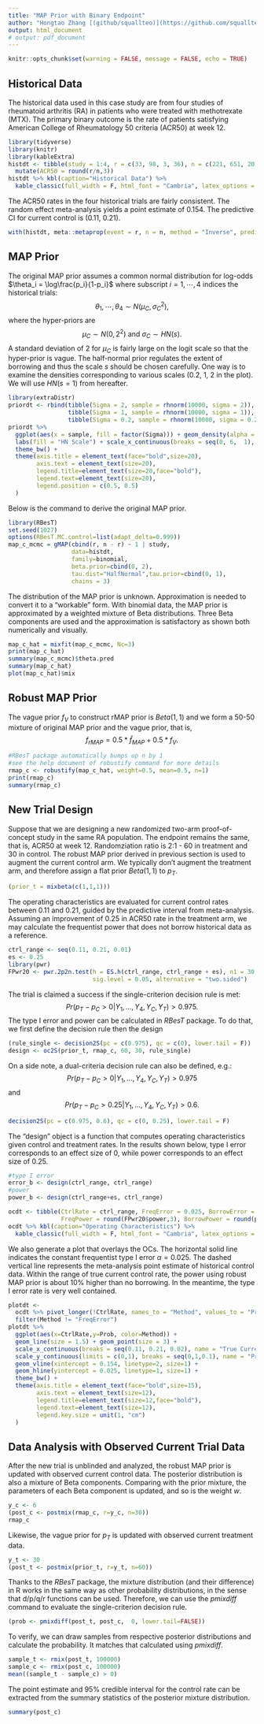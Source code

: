 ```yaml
---
title: "MAP Prior with Binary Endpoint"
author: "Hongtao Zhang [(github/squallteo)](https://github.com/squallteo)"
output: html_document
# output: pdf_document
---
```


```r
knitr::opts_chunk$set(warning = FALSE, message = FALSE, echo = TRUE) 
```

## Historical Data

The historical data used in this case study are from four studies of rheumatoid arthritis (RA) in patients who were treated with methotrexate (MTX). The primary binary outcome is the rate of patients satisfying American College of Rheumatology 50 criteria (ACR50) at week 12. 
```r
library(tidyverse)
library(knitr)
library(kableExtra)
histdt <- tibble(study = 1:4, r = c(33, 98, 3, 36), n = c(221, 651, 20, 214)) %>% 
  mutate(ACR50 = round(r/n,3))
histdt %>% kbl(caption="Historical Data") %>% 
  kable_classic(full_width = F, html_font = "Cambria", latex_options = "HOLD_position")
```

The ACR50 rates in the four historical trials are fairly consistent. The random effect meta-analysis yields a point estimate of 0.154. The predictive CI for current control is (0.11, 0.21). 
```r
with(histdt, meta::metaprop(event = r, n = n, method = "Inverse", prediction = T))
```

## MAP Prior
The original MAP prior assumes a common normal distribution for log-odds $\theta_i = \log\frac{p_i}{1-p_i}$ where subscript $i=1,\cdots,4$ indices the historical trials:
$$
\theta_1, \cdots, \theta_4 \sim N(\mu_C, \sigma^2_C), 
$$
where the hyper-priors are
$$
\mu_C \sim N(0, 2^2) \mbox{ and } \sigma_C \sim HN(s).
$$
A standard deviation of 2 for $\mu_C$ is fairly large on the logit scale so that the hyper-prior is vague. The half-normal prior regulates the extent of borrowing and thus the scale $s$ should be chosen carefully. One way is to examine the densities corresponding to various scales (0.2, 1, 2 in the plot). We will use $HN(s=1)$ from hereafter. 

```r
library(extraDistr)
priordt <- rbind(tibble(Sigma = 2, sample = rhnorm(10000, sigma = 2)), 
                 tibble(Sigma = 1, sample = rhnorm(10000, sigma = 1)),
                 tibble(Sigma = 0.2, sample = rhnorm(10000, sigma = 0.2)))
priordt %>% 
  ggplot(aes(x = sample, fill = factor(Sigma))) + geom_density(alpha = 0.5) + 
  labs(fill = "HN Scale") + scale_x_continuous(breaks = seq(0, 6,  1), name = "x") + 
  theme_bw() +
  theme(axis.title = element_text(face="bold",size=20),
        axis.text = element_text(size=20),
        legend.title=element_text(size=20,face="bold"),
        legend.text=element_text(size=20),
        legend.position = c(0.5, 0.5)
  )
```

Below is the command to derive the original MAP prior. 
```r
library(RBesT)
set.seed(1027)
options(RBesT.MC.control=list(adapt_delta=0.999))
map_c_mcmc = gMAP(cbind(r, n - r) ~ 1 | study, 
                  data=histdt,
                  family=binomial,
                  beta.prior=cbind(0, 2),
                  tau.dist="HalfNormal",tau.prior=cbind(0, 1),
                  chains = 3)

```

The distribution of the MAP prior is unknown. Approximation is needed to convert it to a "workable" form. With binomial data, the MAP prior is approximated by a weighted mixture of Beta distributions. Three Beta components are used and the approximation is satisfactory as shown both numerically and visually. 
```r
map_c_hat = mixfit(map_c_mcmc, Nc=3)
print(map_c_hat)
summary(map_c_mcmc)$theta.pred
summary(map_c_hat)
plot(map_c_hat)$mix
```

## Robust MAP Prior

The vague prior $f_V$ to construct rMAP prior is $Beta(1, 1)$ and we form a 50-50 mixture of original MAP prior and the vague prior, that is, 
$$
f_{rMAP} = 0.5*\hat{f}_{MAP} + 0.5*f_V.
$$
```r
#RBesT package automatically bumps up n by 1
#see the help document of robustify command for more details
rmap_c <- robustify(map_c_hat, weight=0.5, mean=0.5, n=1)
print(rmap_c)
summary(rmap_c)
```

## New Trial Design
Suppose that we are designing a new randomized two-arm proof-of-concept study in the same RA population. The endpoint remains the same, that is, ACR50 at week 12. Randomziation ratio is 2:1 - 60 in treatment and 30 in control. The robust MAP prior derived in previous section is used to augment the current control arm. We typically don't augment the treatment arm, and therefore assign a flat prior $Beta(1,1)$ to $p_T$. 
```r
(prior_t = mixbeta(c(1,1,1)))
```

The operating characteristics are evaluated for current control rates between 0.11 and 0.21, guided by the predictive interval from meta-analysis. Assuming an improvement of 0.25 in ACR50 rate in the treatment arm, we may calculate the frequentist power that does not borrow historical data as a reference. 
```r
ctrl_range <- seq(0.11, 0.21, 0.01)
es <- 0.25
library(pwr)
FPwr20 <- pwr.2p2n.test(h = ES.h(ctrl_range, ctrl_range + es), n1 = 30, n2 = 60, 
                        sig.level = 0.05, alternative = "two.sided")
```

The trial is claimed a success if the single-criterion decision rule is met:
$$
Pr(p_T - p_C > 0|Y_1,...,Y_4, Y_C, Y_T) > 0.975. 
$$
The type I error and power can be calculated in *RBesT* package. To do that, we first define the decision rule then the design
```r
(rule_single <- decision2S(pc = c(0.975), qc = c(0), lower.tail = F))
design <- oc2S(prior_t, rmap_c, 60, 30, rule_single)
```

On a side note, a dual-criteria decision rule can also be defined, e.g.: 
$$
Pr(p_T - p_C > 0|Y_1,...,Y_4, Y_C, Y_T) > 0.975 
$$
and
$$
Pr(p_T - p_C > 0.25|Y_1,...,Y_4, Y_C, Y_T) > 0.6. 
$$

```r
decision2S(pc = c(0.975, 0.6), qc = c(0, 0.25), lower.tail = F)
```

The "design" object is a function that computes operating characteristics given control and treatment rates. In the results shown below, type I error corresponds to an effect size of 0, while power corresponds to an effect size of 0.25. 
```r
#type I error
error_b <- design(ctrl_range, ctrl_range)
#power
power_b <- design(ctrl_range+es, ctrl_range)

ocdt <- tibble(CtrlRate = ctrl_range, FreqError = 0.025, BorrowError = round(error_b,3), 
               FreqPower = round(FPwr20$power,3), BorrowPower = round(power_b,3))
ocdt %>% kbl(caption="Operating Characteristics") %>% 
  kable_classic(full_width = F, html_font = "Cambria", latex_options = "HOLD_position")
```

We also generate a plot that overlays the OCs. The horizontal solid line indicates the constant frequentist type I error $\alpha=0.025$. The dashed vertical line represents the meta-analysis point estimate of historical control data. Within the range of true current control rate, the power using robust MAP prior is about 10% higher than no borrowing. In the meantime, the type I error rate is very well contained. 
```r
plotdt <- 
  ocdt %>% pivot_longer(!CtrlRate, names_to = "Method", values_to = "Prob") %>% 
  filter(Method != "FreqError")
plotdt %>%
  ggplot(aes(x=CtrlRate,y=Prob, color=Method)) + 
  geom_line(size = 1.5) + geom_point(size = 3) + 
  scale_x_continuous(breaks = seq(0.11, 0.21, 0.02), name = "True Current Control Rate") +
  scale_y_continuous(limits = c(0,1), breaks = seq(0,1,0.1), name = "Probability") +
  geom_vline(xintercept = 0.154, linetype=2, size=1) +
  geom_hline(yintercept = 0.025, linetype=1, size=1) +
  theme_bw() + 
  theme(axis.title = element_text(face="bold",size=15),
        axis.text = element_text(size=12),
        legend.title=element_text(size=12,face="bold"),
        legend.text=element_text(size=12), 
        legend.key.size = unit(1, "cm")
  )
```

## Data Analysis with Observed Current Trial Data

After the new trial is unblinded and analyzed, the robust MAP prior is updated with observed current control data. The posterior distribution is also a mixture of Beta components. Comparing with the prior mixture, the parameters of each Beta component is updated, and so is the weight $w$.  
```r
y_c <- 6
(post_c <- postmix(rmap_c, r=y_c, n=30))
rmap_c
```

Likewise, the vague prior for $p_T$ is updated with observed current treatment data. 
```r
y_t <- 30
(post_t <- postmix(prior_t, r=y_t, n=60))
```

Thanks to the *RBesT* package, the mixture distribution (and their difference) in R works in the same way as other probability distributions, in the sense that d/p/q/r functions can be used. Therefore, we can use the *pmixdiff* command to evaluate the single-criterion decision rule. 
```r
(prob <- pmixdiff(post_t, post_c,  0, lower.tail=FALSE))
```

To verify, we can draw samples from respective posterior distributions and calculate the probability. It matches that calculated using *pmixdiff*. 
```r
sample_t <- rmix(post_t, 100000)
sample_c <- rmix(post_c, 100000)
mean((sample_t - sample_c) > 0)
```

The point estimate and 95% credible interval for the control rate can be extracted from the summary statistics of the posterior mixture distribution. 
```r
summary(post_c)
```

